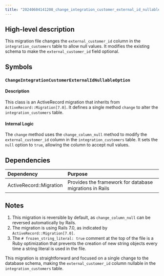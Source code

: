 ```yaml
---
title: "20240604141208_change_integration_customer_external_id_nullable_option.rb"
---
```


## High-level description
This migration file changes the `external_customer_id` column in the `integration_customers` table to allow null values. It modifies the existing schema to make the `external_customer_id` field optional.

## Symbols

### `ChangeIntegrationCustomerExternalIdNullableOption`
#### Description
This class is an ActiveRecord migration that inherits from `ActiveRecord::Migration[7.0]`. It defines a single method `change` to alter the `integration_customers` table.

#### Internal Logic
The `change` method uses the `change_column_null` method to modify the `external_customer_id` column in the `integration_customers` table. It sets the `null` option to `true`, allowing the column to accept null values.

## Dependencies
| Dependency | Purpose |
|:-----------|:--------|
| ActiveRecord::Migration | Provides the framework for database migrations in Rails |

## Notes
1. This migration is reversible by default, as `change_column_null` can be reversed automatically by Rails.
2. The migration is using Rails 7.0, as indicated by `ActiveRecord::Migration[7.0]`.
3. The `# frozen_string_literal: true` comment at the top of the file is a Ruby optimization that prevents the creation of new string objects every time a string literal is used in the file.

This migration is straightforward and focused on a single change to the database schema, making the `external_customer_id` column nullable in the `integration_customers` table.